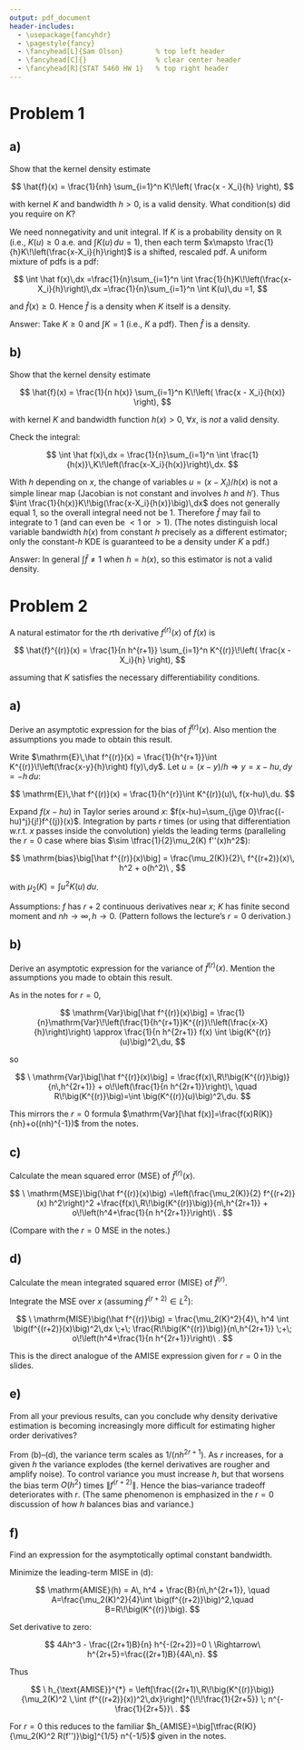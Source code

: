 ```yaml
---
output: pdf_document
header-includes:
  - \usepackage{fancyhdr}
  - \pagestyle{fancy}
  - \fancyhead[L]{Sam Olson}        % top left header
  - \fancyhead[C]{}                 % clear center header
  - \fancyhead[R]{STAT 5460 HW 1}   % top right header
---
```


# Problem 1

## a) 

Show that the kernel density estimate

$$
\hat{f}(x) = \frac{1}{nh} \sum_{i=1}^n K\!\left( \frac{x - X_i}{h} \right),
$$

with kernel $K$ and bandwidth $h > 0$, is a valid density.
What condition(s) did you require on $K$?

We need nonnegativity and unit integral. If $K$ is a probability density on $\mathbb R$ (i.e., $K(u)\ge 0$ a.e. and $\int K(u)\,du=1$), then each term $x\mapsto \frac{1}{h}K\!\left(\frac{x-X_i}{h}\right)$ is a shifted, rescaled pdf. A uniform mixture of pdfs is a pdf:

$$
\int \hat f(x)\,dx
=\frac{1}{n}\sum_{i=1}^n \int \frac{1}{h}K\!\left(\frac{x-X_i}{h}\right)\,dx
=\frac{1}{n}\sum_{i=1}^n \int K(u)\,du
=1,
$$

and $\hat f(x)\ge 0$. Hence $\hat f$ is a density when $K$ itself is a density.

Answer: Take $K\ge 0$ and $\int K=1$ (i.e., $K$ a pdf). Then $\hat f$ is a density.

## b) 

Show that the kernel density estimate

$$
\hat{f}(x) = \frac{1}{n h(x)} \sum_{i=1}^n K\!\left( \frac{x - X_i}{h(x)} \right),
$$

with kernel $K$ and bandwidth function $h(x) > 0, \ \forall x$, is *not* a valid density.

Check the integral:

$$
\int \hat f(x)\,dx = \frac{1}{n}\sum_{i=1}^n \int \frac{1}{h(x)}\,K\!\left(\frac{x-X_i}{h(x)}\right)\,dx.
$$

With $h$ depending on $x$, the change of variables $u=(x-X_i)/h(x)$ is not a simple linear map (Jacobian is not constant and involves $h$ and $h'$). Thus $\int \frac{1}{h(x)}K\!\big(\frac{x-X_i}{h(x)}\big)\,dx$ does not generally equal 1, so the overall integral need not be 1. Therefore $\hat f$ may fail to integrate to 1 (and can even be $<1$ or $>1$). (The notes distinguish local variable bandwidth $h(x)$ from constant $h$ precisely as a different estimator; only the constant-$h$ KDE is guaranteed to be a density under $K$ a pdf.)

Answer: In general $\int \hat f \neq 1$ when $h=h(x)$, so this estimator is not a valid density.

\newpage 

# Problem 2

A natural estimator for the $r$th derivative $f^{(r)}(x)$ of $f(x)$ is

$$
\hat{f}^{(r)}(x) = \frac{1}{n h^{r+1}} \sum_{i=1}^n K^{(r)}\!\left( \frac{x - X_i}{h} \right),
$$

assuming that $K$ satisfies the necessary differentiability conditions.

## a) 

Derive an asymptotic expression for the bias of $\hat{f}^{(r)}(x)$.
Also mention the assumptions you made to obtain this result.

Write $\mathrm{E}\,\hat f^{(r)}(x) = \frac{1}{h^{r+1}}\int K^{(r)}\!\left(\frac{x-y}{h}\right) f(y)\,dy$.
Let $u=(x-y)/h\Rightarrow y=x-hu,\,dy=-h\,du$:

$$
\mathrm{E}\,\hat f^{(r)}(x)
= \frac{1}{h^{r}}\int K^{(r)}(u)\, f(x-hu)\,du.
$$

Expand $f(x-hu)$ in Taylor series around $x$: $f(x-hu)=\sum_{j\ge 0}\frac{(-hu)^j}{j!}f^{(j)}(x)$.
Integration by parts $r$ times (or using that differentiation w\.r.t. $x$ passes inside the convolution) yields the leading terms (paralleling the $r=0$ case where bias $\sim \tfrac{1}{2}\mu_2(K) f''(x)h^2$):

$$
\mathrm{bias}\big[\hat f^{(r)}(x)\big]
= \frac{\mu_2(K)}{2}\, f^{(r+2)}(x)\, h^2 + o(h^2)\ ,
$$

with $\mu_2(K)=\int u^2K(u)\,du$.

Assumptions: $f$ has $r+2$ continuous derivatives near $x$; $K$ has finite second moment and $nh\to\infty,\,h\to 0$. (Pattern follows the lecture’s $r=0$ derivation.)

## b) 

Derive an asymptotic expression for the variance of $\hat{f}^{(r)}(x)$.
Mention the assumptions you made to obtain this result.

As in the notes for $r=0$,

$$
\mathrm{Var}\big[\hat f^{(r)}(x)\big]
= \frac{1}{n}\mathrm{Var}\!\left(\frac{1}{h^{r+1}}K^{(r)}\!\left(\frac{x-X}{h}\right)\right)
\approx \frac{1}{n h^{2r+1}} f(x) \int \big(K^{(r)}(u)\big)^2\,du,
$$

so

$$
\ \mathrm{Var}\big[\hat f^{(r)}(x)\big]
= \frac{f(x)\,R\!\big(K^{(r)}\big)}{n\,h^{2r+1}} + o\!\left(\frac{1}{n h^{2r+1}}\right)\,
\quad R\!\big(K^{(r)}\big)=\int \big(K^{(r)}(u)\big)^2\,du.
$$

This mirrors the $r=0$ formula $\mathrm{Var}[\hat f(x)]=\frac{f(x)R(K)}{nh}+o((nh)^{-1})$ from the notes.

## c) 

Calculate the mean squared error (MSE) of $\hat{f}^{(r)}(x)$.

$$
\ \mathrm{MSE}\big(\hat f^{(r)}(x)\big)
=\left(\frac{\mu_2(K)}{2} f^{(r+2)}(x) h^2\right)^2
+\frac{f(x)\,R\!\big(K^{(r)}\big)}{n\,h^{2r+1}}
+ o\!\left(h^4+\frac{1}{n h^{2r+1}}\right)\ .
$$

(Compare with the $r=0$ MSE in the notes.)

## d) 

Calculate the mean integrated squared error (MISE) of $\hat{f}^{(r)}$.

Integrate the MSE over $x$ (assuming $f^{(r+2)}\in L^2$):

$$
\ \mathrm{MISE}\big(\hat f^{(r)}\big)
= \frac{\mu_2(K)^2}{4}\, h^4 \int \big(f^{(r+2)}(x)\big)^2\,dx
\;+\; \frac{R\!\big(K^{(r)}\big)}{n\,h^{2r+1}}
\;+\; o\!\left(h^4+\frac{1}{n h^{2r+1}}\right)\ .
$$

This is the direct analogue of the AMISE expression given for $r=0$ in the slides.

## e) 

From all your previous results, can you conclude why density derivative estimation is becoming increasingly more difficult for estimating higher order derivatives?

From (b)–(d), the variance term scales as $1/(n h^{2r+1})$. As $r$ increases, for a given $h$ the variance explodes (the kernel derivatives are rougher and amplify noise). To control variance you must increase $h$, but that worsens the bias term $O(h^2)$ times $\|f^{(r+2)}\|$. Hence the bias–variance tradeoff deteriorates with $r$. (The same phenomenon is emphasized in the $r=0$ discussion of how $h$ balances bias and variance.)

## f)

Find an expression for the asymptotically optimal constant bandwidth.

Minimize the leading-term MISE in (d):

$$
\mathrm{AMISE}(h)
= A\, h^4 + \frac{B}{n\,h^{2r+1}},
\quad
A=\frac{\mu_2(K)^2}{4}\int \big(f^{(r+2)}\big)^2,\quad
B=R\!\big(K^{(r)}\big).
$$

Set derivative to zero:

$$
4Ah^3 - \frac{(2r+1)B}{n} h^{-(2r+2)}=0
\ \Rightarrow\
h^{2r+5}=\frac{(2r+1)B}{4A\,n}.
$$

Thus

$$
\ h_{\text{AMISE}}^{*}
= \left[\frac{(2r+1)\,R\!\big(K^{(r)}\big)}
{\mu_2(K)^2 \,\int (f^{(r+2)}(x))^2\,dx}\right]^{\!\!\frac{1}{2r+5}}
\; n^{-\frac{1}{2r+5}}\ .
$$

For $r=0$ this reduces to the familiar $h_{AMISE}=\big[\tfrac{R(K)}{\mu_2(K)^2 R(f'')}\big]^{1/5} n^{-1/5}$ given in the notes.
